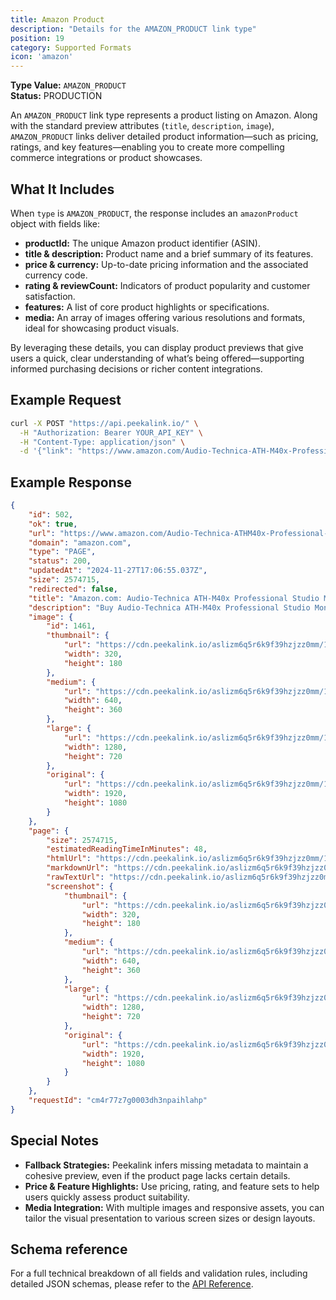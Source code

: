 ```yaml
---
title: Amazon Product
description: "Details for the AMAZON_PRODUCT link type"
position: 19
category: Supported Formats
icon: 'amazon'
---
```


**Type Value:** `AMAZON_PRODUCT`  
**Status:** PRODUCTION

An `AMAZON_PRODUCT` link type represents a product listing on Amazon. Along with the standard preview attributes (`title`, `description`, `image`), `AMAZON_PRODUCT` links deliver detailed product information—such as pricing, ratings, and key features—enabling you to create more compelling commerce integrations or product showcases.

## What It Includes

When `type` is `AMAZON_PRODUCT`, the response includes an `amazonProduct` object with fields like:

- **productId:** The unique Amazon product identifier (ASIN).
- **title & description:** Product name and a brief summary of its features.
- **price & currency:** Up-to-date pricing information and the associated currency code.
- **rating & reviewCount:** Indicators of product popularity and customer satisfaction.
- **features:** A list of core product highlights or specifications.
- **media:** An array of images offering various resolutions and formats, ideal for showcasing product visuals.

By leveraging these details, you can display product previews that give users a quick, clear understanding of what’s being offered—supporting informed purchasing decisions or richer content integrations.

## Example Request

```bash
curl -X POST "https://api.peekalink.io/" \
  -H "Authorization: Bearer YOUR_API_KEY" \
  -H "Content-Type: application/json" \
  -d '{"link": "https://www.amazon.com/Audio-Technica-ATH-M40x-Professional-Monitor-Headphones/dp/B00HVLUR54"}'
```

## Example Response

```json
{
    "id": 502,
    "ok": true,
    "url": "https://www.amazon.com/Audio-Technica-ATHM40x-Professional-Monitor-Headphones/dp/B00HVLUR54",
    "domain": "amazon.com",
    "type": "PAGE",
    "status": 200,
    "updatedAt": "2024-11-27T17:06:55.037Z",
    "size": 2574715,
    "redirected": false,
    "title": "Amazon.com: Audio-Technica ATH-M40x Professional Studio Monitor Headphone, Black, with Cutting Edge Engineering, 90 Degree Swiveling Earcups, Pro-grade Earpads/Headband, Detachable Cables Included : Audio-Technica: Electronics",
    "description": "Buy Audio-Technica ATH-M40x Professional Studio Monitor Headphone, Black, with Cutting Edge Engineering, 90 Degree Swiveling Earcups, Pro-grade Earpads/Headband, Detachable Cables Included: Over-Ea...",
    "image": {
        "id": 1461,
        "thumbnail": {
            "url": "https://cdn.peekalink.io/aslizm6q5r6k9f39hzjzz0mm/1341/screenshot_thumbnail.jpeg",
            "width": 320,
            "height": 180
        },
        "medium": {
            "url": "https://cdn.peekalink.io/aslizm6q5r6k9f39hzjzz0mm/1341/screenshot_medium.jpeg",
            "width": 640,
            "height": 360
        },
        "large": {
            "url": "https://cdn.peekalink.io/aslizm6q5r6k9f39hzjzz0mm/1341/screenshot_large.jpeg",
            "width": 1280,
            "height": 720
        },
        "original": {
            "url": "https://cdn.peekalink.io/aslizm6q5r6k9f39hzjzz0mm/1341/screenshot_original.jpeg",
            "width": 1920,
            "height": 1080
        }
    },
    "page": {
        "size": 2574715,
        "estimatedReadingTimeInMinutes": 48,
        "htmlUrl": "https://cdn.peekalink.io/aslizm6q5r6k9f39hzjzz0mm/1341/link.html",
        "markdownUrl": "https://cdn.peekalink.io/aslizm6q5r6k9f39hzjzz0mm/1341/link.md",
        "rawTextUrl": "https://cdn.peekalink.io/aslizm6q5r6k9f39hzjzz0mm/1341/link.txt",
        "screenshot": {
            "thumbnail": {
                "url": "https://cdn.peekalink.io/aslizm6q5r6k9f39hzjzz0mm/1341/screenshot_thumbnail.jpeg",
                "width": 320,
                "height": 180
            },
            "medium": {
                "url": "https://cdn.peekalink.io/aslizm6q5r6k9f39hzjzz0mm/1341/screenshot_medium.jpeg",
                "width": 640,
                "height": 360
            },
            "large": {
                "url": "https://cdn.peekalink.io/aslizm6q5r6k9f39hzjzz0mm/1341/screenshot_large.jpeg",
                "width": 1280,
                "height": 720
            },
            "original": {
                "url": "https://cdn.peekalink.io/aslizm6q5r6k9f39hzjzz0mm/1341/screenshot_original.jpeg",
                "width": 1920,
                "height": 1080
            }
        }
    },
    "requestId": "cm4r77z7g0003dh3npaihlahp"
}
```

## Special Notes

- **Fallback Strategies:** Peekalink infers missing metadata to maintain a cohesive preview, even if the product page lacks certain details.
- **Price & Feature Highlights:** Use pricing, rating, and feature sets to help users quickly assess product suitability.
- **Media Integration:** With multiple images and responsive assets, you can tailor the visual presentation to various screen sizes or design layouts.

## Schema reference

For a full technical breakdown of all fields and validation rules, including detailed JSON schemas, please refer to the [API Reference](/api-reference/).
